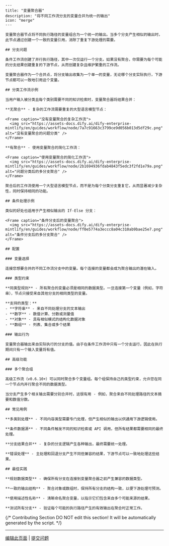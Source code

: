 ```mdx
---
title: "变量聚合器"
description: "将不同工作流分支的变量合并为统一的输出"
icon: "merge"
---

变量聚合器节点将不同执行路径的变量组合为一个统一的输出。当多个分支产生相似的输出时，此节点通过创建一个一致的变量引用，消除了重复下游处理的需要。

## 分支问题

条件工作流创建了并行执行路径，其中一次仅运行一个分支。如果没有聚合，你需要为每个可能的分支结果创建重复的下游节点，从而创建复杂且维护繁重的工作流。

变量聚合器作为一个合并点，将分支输出收集为一个单一的变量，无论哪个分支实际执行，下游节点都可以一致地引用这个变量。

## 分类工作流示例

当用户输入被分类且每个类别需要不同的知识检索时，变量聚合器将结果合并：

**无聚合** - 复杂的工作流需要重复的大型语言模型节点：

<Frame caption="没有变量聚合的复杂工作流">
  <img src="https://assets-docs.dify.ai/dify-enterprise-mintlify/en/guides/workflow/node/7a7c91663c3799ce9d056b013d5df29c.png" alt="没有变量聚合的问题分类" />
</Frame>

**有聚合** - 使用变量聚合的简化工作流：

<Frame caption="使用变量聚合的简化工作流">
  <img src="https://assets-docs.dify.ai/dify-enterprise-mintlify/en/guides/workflow/node/2b1694936fdab4843f5edc3f2fd1e79a.png" alt="问题分类后的多分支聚合" />
</Frame>

聚合后的工作流使用一个大型语言模型节点，而不是为每个分类分支重复它，从而显著减少复杂性，同时保持相同的功能。

## 条件处理示例

类似的好处也适用于产生相似输出的 If-Else 分支：

<Frame caption="条件分支后的变量聚合">
  <img src="https://assets-docs.dify.ai/dify-enterprise-mintlify/en/guides/workflow/node/ff0e5774a3eccc8a04c310ab9bae25e7.png" alt="条件分支后的多分支聚合" />
</Frame>

## 配置

### 变量选择

连接您想要合并的不同工作流分支中的变量。每个连接的变量都会成为聚合输出的潜在输入。

### 类型约束

**同类型规则** - 所有聚合的变量必须是相同的数据类型。一旦连接第一个变量（例如，字符串），节点只接受来自其他分支的相同类型的变量。

**支持的类型：**
- **字符串** - 来自不同处理分支的文本输出
- **数字** - 数值计算、分数或测量值
- **对象** - 具有相似模式的结构化数据对象
- **数组** - 列表、集合或多个结果

### 输出行为

变量聚合器输出来自实际执行的分支的值。由于在条件工作流中只有一个分支运行，因此在执行期间只有一个输入变量将有值。

## 高级功能

### 多个聚合组

高级工作流（v0.6.10+）可以同时聚合多个变量组。每个组保持自己的类型约束，允许您在同一个节点内并行聚合不同的数据类型。

当分支产生多个相关输出需要分别合并时，这很有用 - 例如，聚合来自不同处理路径的文本摘要和数值分数。

## 常见用例

**多类别处理** - 不同内容类型需要专门处理，但产生相似的输出以供通用下游逻辑使用。

**条件数据源** - 不同条件触发不同的知识检索或 API 调用，但所有结果都需要相同的最终处理。

**分支结果合并** - 复杂的分支逻辑产生各种输出，最终需要统一处理。

**错误处理** - 主处理和回退分支产生不同但兼容的结果，下游节点可以一致地处理这些结果。

## 最佳实践

**规划数据类型** - 确保所有分支在连接到变量聚合器之前产生兼容的数据类型。

**一致的输出结构** - 聚合对象或数组时，保持所有分支的结构一致，以便下游处理可预测。

**使用描述性名称** - 清晰命名聚合变量，以指示它们包含来自多个可能来源的结果。

**测试所有分支** - 验证每个可能的执行路径产生的有效输出在聚合时正常工作。
```

{/*
Contributing Section
DO NOT edit this section!
It will be automatically generated by the script.
*/}

---

[编辑此页面](https://github.com/langgenius/dify-docs/edit/main/zh-hans/documzh-hanstation/pages/nodes/variable-aggregator.mdx) | [提交问题](https://github.com/langgenius/dify-docs/issues/new?template=docs.yml)


